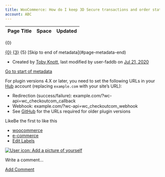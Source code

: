 ```yaml
---
title: WooCommerce: How do I keep 3D Secure transactions and order statuses in sync?
account: ABC
---
```


<table class="aui"> <thead> <tr class="header"> <th class="search-result-title">Page Title</th> <th class="search-result-space">Space</th> <th class="search-result-date">Updated</th> </tr> </thead> </table> <p class="search-result-count">{0}</p> <tr class="search-result"> <td class="search-result-title"><a href="{1}" class="content-type-{2}"><span>{0}</span></a></td> <td class="search-result-space"><a class="space" href="/display/{4}/" title="{3}">{3}</a></td> <td class="search-result-date"><span class="date" title="{6}">{5}</span></td> </tr> [Skip to end of metadata](#page-metadata-end)

*   Created by [Toby Knott](    /display/~toby.knott
    ), last modified by user-faddb on [Jul 21, 2020](/pages/diffpagesbyversion.action?pageId=8487230&selectedPageVersions=3&selectedPageVersions=4 "Show changes")

[Go to start of metadata](#page-metadata-start)

For plugin versions 4.X or later, you need to set the following URLs in your [Hub](https://sandbox.checkout.com/) account (replacing `example.com` with your site’s URL):

*   Redirection (success/failure): example.com/?wc-api=wc\_checkoutcom\_callback
*   Webhook: example.com/?wc-api=wc\_checkoutcom\_webhook
*   See [GitHub](https://github.com/checkout/checkout-woocommerce-plugin/wiki/URLs--2.x) for the URLs required for older plugin versions

  

LikeBe the first to like this

*   [woocommerce](/label/FAQ/woocommerce)
*   [e-commerce](/label/FAQ/e-commerce)
*   [Edit Labels](# "Edit Labels (Type 'l')")

[![User icon: Add a picture of yourself](/s/en_GB/7901/abf7b35644d5a5d1d7e4b0969a83e8eb2b569fb5/_/images/icons/profilepics/add_profile_pic.svg)](/users/profile/editmyprofilepicture.action)

Write a comment…

[Add Comment](/pages/viewpage.action?pageId=8487230&showComments=true&showCommentArea=true#addcomment)